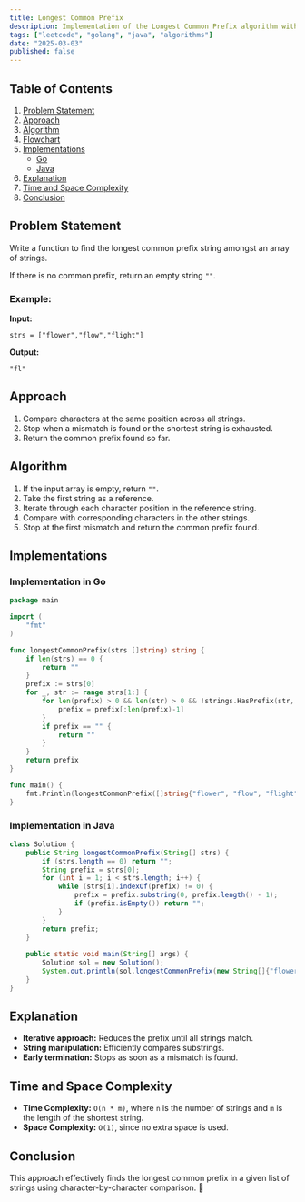 ```yaml
---
title: Longest Common Prefix
description: Implementation of the Longest Common Prefix algorithm with Go and Java.
tags: ["leetcode", "golang", "java", "algorithms"]
date: "2025-03-03"
published: false
---
```


## Table of Contents

1. [Problem Statement](#problem-statement)
2. [Approach](#approach)
3. [Algorithm](#algorithm)
4. [Flowchart](#flowchart)
5. [Implementations](#implementations)
   - [Go](#implementation-in-go)
   - [Java](#implementation-in-java)
6. [Explanation](#explanation)
7. [Time and Space Complexity](#time-and-space-complexity)
8. [Conclusion](#conclusion)

## Problem Statement

Write a function to find the longest common prefix string amongst an array of strings.

If there is no common prefix, return an empty string `""`.

### Example:

**Input:**
```
strs = ["flower","flow","flight"]
```
**Output:**
```
"fl"
```

## Approach

1. Compare characters at the same position across all strings.
2. Stop when a mismatch is found or the shortest string is exhausted.
3. Return the common prefix found so far.

## Algorithm

1. If the input array is empty, return `""`.
2. Take the first string as a reference.
3. Iterate through each character position in the reference string.
4. Compare with corresponding characters in the other strings.
5. Stop at the first mismatch and return the common prefix found.

## Implementations

### Implementation in Go

```go
package main

import (
    "fmt"
)

func longestCommonPrefix(strs []string) string {
    if len(strs) == 0 {
        return ""
    }
    prefix := strs[0]
    for _, str := range strs[1:] {
        for len(prefix) > 0 && len(str) > 0 && !strings.HasPrefix(str, prefix) {
            prefix = prefix[:len(prefix)-1]
        }
        if prefix == "" {
            return ""
        }
    }
    return prefix
}

func main() {
    fmt.Println(longestCommonPrefix([]string{"flower", "flow", "flight"})) // Output: "fl"
}
```

### Implementation in Java

```java
class Solution {
    public String longestCommonPrefix(String[] strs) {
        if (strs.length == 0) return "";
        String prefix = strs[0];
        for (int i = 1; i < strs.length; i++) {
            while (strs[i].indexOf(prefix) != 0) {
                prefix = prefix.substring(0, prefix.length() - 1);
                if (prefix.isEmpty()) return "";
            }
        }
        return prefix;
    }
    
    public static void main(String[] args) {
        Solution sol = new Solution();
        System.out.println(sol.longestCommonPrefix(new String[]{"flower", "flow", "flight"})); // Output: "fl"
    }
}
```

## Explanation

- **Iterative approach:** Reduces the prefix until all strings match.
- **String manipulation:** Efficiently compares substrings.
- **Early termination:** Stops as soon as a mismatch is found.

## Time and Space Complexity

- **Time Complexity:** `O(n * m)`, where `n` is the number of strings and `m` is the length of the shortest string.
- **Space Complexity:** `O(1)`, since no extra space is used.

## Conclusion

This approach effectively finds the longest common prefix in a given list of strings using character-by-character comparison. 📂

